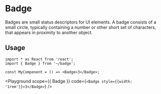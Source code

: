 

# Badge

Badges are small status descriptors for UI elements. A badge consists of a small circle, typically containing a number or other short set of characters, that appears in proximity to another object.

## Usage

```tsx
import * as React from 'react';
import { Badge } from '~/badge';

const MyComponent = () => <Badge>3</Badge>;
```

<Playground
  scope={{ Badge }}
  code={`<Badge style={{width: '1rem'}}>3</Badge>`}
/>
